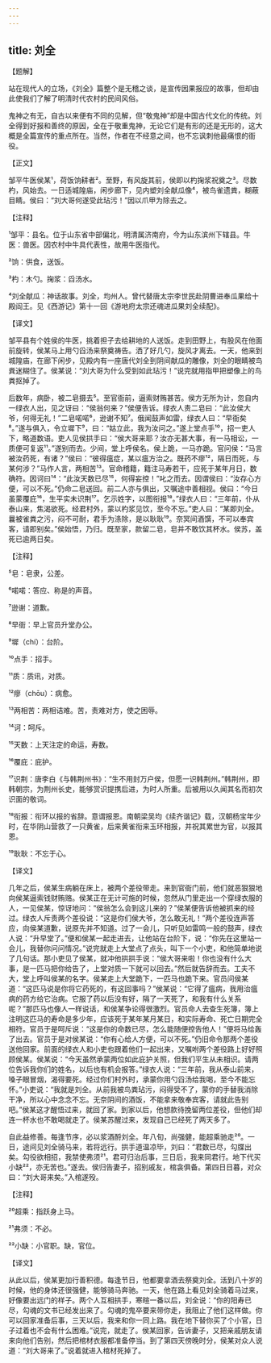 ```yaml
---
---
---
```

title: 刘全
---




【题解】


站在现代人的立场，《刘全》篇整个是无稽之谈，是宣传因果报应的故事，但却由此使我们了解了明清时代农村的民间风俗。

鬼神之有无，自古以来便有不同的见解，但“敬鬼神”却是中国古代文化的传统。刘全得到好报和善终的原因，全在于敬重鬼神，无论它们是有形的还是无形的，这大概是全篇宣传的重点所在。当然，作者在不经意之间，也不忘讽刺他最痛恨的衙役。

【正文】

邹平牛医侯某¹，荷饭饷耕者²。至野，有风旋其前，侯即以杓掬浆祝奠之³。尽数杓，风始去。一日适城隍庙，闲步廊下，见内塑刘全献瓜像⁴，被鸟雀遗粪，糊蔽目睛。侯曰：“刘大哥何遂受此玷污！”因以爪甲为除去之。





【注释】


¹邹平：县名。位于山东省中部偏北，明清属济南府，今为山东滨州下辖县。牛医：兽医。因农村中牛具代表性，故用牛医指代。

²饷：供食，送饭。

³杓：木勺。掬浆：舀汤水。

⁴刘全献瓜：神话故事。刘全，均州人。曾代替唐太宗李世民赴阴曹进奉瓜果给十殿阎王。见《西游记》第十一回《游地府太宗还魂进瓜果刘全续配》。





【译文】


邹平县有个姓侯的牛医，挑着担子去给耕地的人送饭。走到田野上，有股风在他面前旋转，侯某马上用勺舀汤来祭奠祷告。洒了好几勺，旋风才离去。一天，他来到城隍庙，在廊下闲步，见殿内有一座唐代刘全到阴间献瓜的雕像，刘全的眼睛被鸟粪迷糊住了。侯某说：“刘大哥为什么受到如此玷污！”说完就用指甲把塑像上的鸟粪抠掉了。

后数年，病卧，被二皂摄去⁵。至官衙前，逼索财贿甚苦。侯方无所为计，忽自内一绿衣人出，见之讶曰：“侯翁何来？”侯便告诉。绿衣人责二皂曰：“此汝侯大爷，何得无礼！”二皂喏喏⁶，逊谢不知⁷。俄闻鼓声如雷，绿衣人曰：“早衙矣⁸。”遂与俱入，令立墀下⁹，曰：“姑立此，我为汝问之。”遂上堂点手¹⁰，招一吏人下，略道数语。吏人见侯拱手曰：“侯大哥来耶？汝亦无甚大事，有一马相讼，一质便可复返¹¹。”遂别而去。少间，堂上呼侯名。侯上跪，一马亦跪。官问侯：“马言被汝药死，有诸？”侯曰：“彼得瘟症，某以瘟方治之。既药不瘳¹²，隔日而死，与某何涉？”马作人言，两相苦¹³。官命稽籍，籍注马寿若干，应死于某年月日，数确符。因诃曰¹⁴：“此汝天数已尽¹⁵，何得妄控！”叱之而去。因谓侯曰：“汝存心方便，可以不死。”仍命二皂送回。前二人亦与俱出，又嘱途中善相视。侯曰：“今日虽蒙覆庇¹⁶，生平实未识荆¹⁷。乞示姓字，以图衔报¹⁸。”绿衣人曰：“三年前，仆从泰山来，焦渴欲死。经君村外，蒙以杓浆见饮，至今不忘。”吏人曰：“某即刘全。曩被雀粪之污，闷不可耐，君手为涤除，是以耿耿¹⁹。奈冥间酒馔，不可以奉宾客，请即别矣。”侯始悟，乃归。既至家，款留二皂，皂并不敢饮其杯水。侯苏，盖死已逾两日矣。





【注释】


⁵皂：皂隶，公差。

⁶喏喏：答应、称是的声音。

⁷逊谢：道歉。

⁸早衙：早上官员升堂办公。

⁹墀（chí）：台阶。

¹⁰点手：招手。

¹¹质：质讯，对质。

¹²瘳（chōu）：病愈。

¹³两相苦：两相诘难。苦，责难对方，使之困辱。

¹⁴诃：呵斥。

¹⁵天数：上天注定的命运，寿数。

¹⁶覆庇：庇护。

¹⁷识荆：唐李白《与韩荆州书》：“生不用封万户侯，但愿一识韩荆州。”韩荆州，即韩朝宗，为荆州长史，能够赏识提携后进，为时人所重。后被用以久闻其名而初次识面的敬词。

¹⁸衔报：衔环以报的省辞。意谓报恩。南朝梁吴均《续齐谐记》载，汉朝杨宝年少时，在华阴山营救了一只黄雀，后来黄雀衔来玉环相报，并祝其累世为官，以报其恩。

¹⁹耿耿：不忘于心。





【译文】


几年之后，侯某生病躺在床上，被两个差役带走。来到官衙门前，他们就恶狠狠地向侯某逼索钱财贿赂。侯某正在无计可施的时候，忽然从门里走出一个穿绿衣服的人，一见侯某，惊讶地问：“侯翁怎么会到这儿来的？”侯某便告诉他被抓来的经过。绿衣人斥责两个差役说：“这是你们侯大爷，怎么敢无礼！”两个差役连声答应，向侯某道歉，说原先并不知道。过了一会儿，只听见如雷鸣一般的鼓声，绿衣人说：“升早堂了。”便和侯某一起走进去，让他站在台阶下，说：“你先在这里站一会儿，我替你问问情况。”说完就走上大堂点了点头，叫下一个小吏，和他简单地说了几句话。那小吏见了侯某，就冲他拱拱手说：“侯大哥来啦！你也没有什么大事，是一匹马把你给告了，上堂对质一下就可以回去。”然后就告辞而去。工夫不大，堂上呼叫侯某的名字。侯某走上大堂跪下，一匹马也跪下来。官员问侯某道：“这匹马说是你将它药死的，有这回事吗？”侯某说：“它得了瘟病，我用治瘟病的药方给它治病。它服了药以后没有好，隔了一天死了，和我有什么关系呢？”那匹马也像人一样说话，和侯某争论得很激烈。官员命人去查生死簿，簿上注明这匹马的寿命是多少年，应该死于某年某月某日，和实际寿命、死亡日期完全相符。官员于是呵斥说：“这是你的命数已尽，怎么能随便控告他人！”便将马给轰了出去。官员于是对侯某说：“你有心给人方便，可以不死。”仍旧命令那两个差役送他回家。前面的绿衣人和小吏也跟着他们一起出来，又嘱咐两个差役路上好好照顾侯某。侯某说：“今天虽然承蒙两位如此庇护关照，但我们平生从未相识。请两位告诉我你们的姓名，以后也有机会报答。”绿衣人说：“三年前，我从泰山前来，嗓子眼冒烟，渴得要死。经过你们村外时，承蒙你用勺舀汤给我喝，至今不能忘怀。”小吏说：“我就是刘全。从前我被鸟粪玷污，闷得受不了，蒙你的手替我消除干净，所以心中念念不忘。无奈阴间的酒饭，不能拿来敬奉宾客，请就此告别吧。”侯某这才醒悟过来，就回了家。到家以后，他想款待挽留两位差役，但他们却连一杯水也不敢喝就走了。侯某苏醒过来，发现自己已经死了两天多了。

自此益修善。每逢节序，必以浆酒酹刘全。年八旬，尚强健，能超乘驰走²⁰。一日，途间见刘全骑马来，若将远行。拱手道温凉毕，刘曰：“君数已尽，勾牒出矣。勾役欲相招，我禁使弗须²¹。君可归治后事，三日后，我来同君行。地下代买小缺²²，亦无苦也。”遂去。侯归告妻子，招别戚友，棺衾俱备。第四日日暮，对众曰：“刘大哥来矣。”入棺遂殁。





【注释】


²⁰超乘：指跃身上马。

²¹弗须：不必。

²²小缺：小官职。缺，官位。





【译文】


从此以后，侯某更加行善积德。每逢节日，他都要拿酒去祭奠刘全。活到八十岁的时候，他的身体还很强健，能够骑马奔驰。一天，他在路上看见刘全骑着马过来，好像要出远门的样子。两个人互相拱手，寒暄一番以后，刘全说：“你的阳寿已尽，勾魂的文书已经发出来了。勾魂的鬼卒要来带你走，我阻止了他们这样做。你可以回家准备后事，三天以后，我来和你一同上路。我在地下替你买了个小官，日子过着也不会有什么困难。”说完，就走了。侯某回家，告诉妻子，又把亲戚朋友请来向他们告别，然后把棺材衣服都准备停当。到了第四天傍晚时分，侯某对众人说道：“刘大哥来了。”说着就进入棺材死掉了。